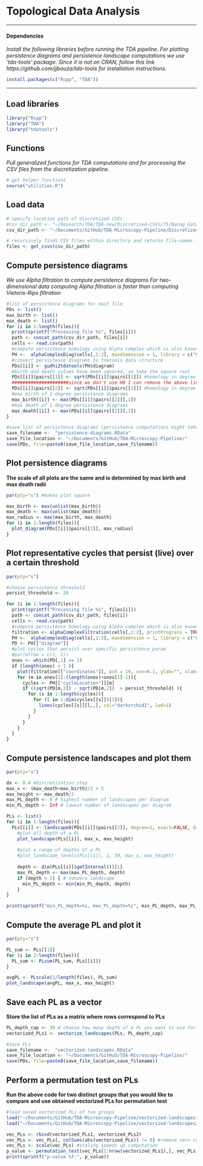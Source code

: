 # Topological Data Analysis

------------------------------------------------------------------------

#### Dependencies

*Install the following libraries before running the TDA pipeline.*
*For plotting persistence diagrams and persistence landscape computations  we use 'tda-tools' package. Since it is not on CRAN, follow this link https://github.com/jjbouza/tda-tools for installation instructions.*

```r
install.packages(c("Rcpp", "TDA"))
```

------------------------------------------------------------------------
## Load libraries

```r
library("Rcpp")
library("TDA")
library("tdatools")
```
## Functions

*Pull generalized functions for TDA computations and for processing the CSV files from the discretization pipeline.*

```r
# get helper functions
source("utilities.R")
```

## Load data

```r
# specify location path of discretized CSVs
#csv_dir_path <- "~/Research/TDA/TDA-new/Discretized-CSVs/75/Nanog_Gata6/1"
csv_dir_path <- "~/Documents/GitHub/TDA-Microscopy-Pipeline/Discretized-images/25"

# recursively finds CSV files within directory and returns file-names in a list
files <- get_csvs(csv_dir_path)
```

## Compute persistence diagrams

*We use Alpha filtration to compute persistence diagrams*
*For two-dimensional data computing Alpha filtration is faster than computing Vietoris-Rips filtration*

```r
#list of persistence diagrams for each file
PDs <- list()
max_birth <- list() 
max_death <- list() 
for (i in 1:length(files)){
  print(sprintf("Processing file %s", files[i]))
  path <- concat_path(csv_dir_path, files[i])
  cells <- read.csv(path)
  #compute persistence homology using Alpha complex which is also known as Delaunay complex
  PH <-  alphaComplexDiag(cells[,1:2], maxdimension = 1, library = c("GUDHI", "Dionysus"), location = TRUE)
  #convert persistence diagrams to tdatools data structure
  PDs[[i]] <- gudhi2tdatools(PH$diagram)
  #birth and death values have been squared, so take the square root
  PDs[[i]]$pairs[[1]] <- sqrt(PDs[[i]]$pairs[[1]]) #homology in degree 0 
  #####################since we don't use H0 I can remove the above line################
  PDs[[i]]$pairs[[2]] <- sqrt(PDs[[i]]$pairs[[2]]) #homology in degree 1
  #max birth of 1-degree persistence diagrams 
  max_birth[[i]] <- max(PDs[[i]]$pairs[[2]][,1])
  #max death of 1-degree persistence diagrams 
  max_death[[i]] <- max(PDs[[i]]$pairs[[2]][,2])
}

#save list of persistence diagrams (persistence computations might take long for a large data set so we recommend to save them)
save_filename <-  "persistence-diagrams.RData"
save_file_location <- "~/Documents/GitHub/TDA-Microscopy-Pipeline/"
save(PDs, file=paste0(save_file_location,save_filename))
```

## Plot persistence diagrams
**The scale of all plots are the same and is determined by max birth and max death radii**

```r
par(pty="s") #makes plot square

max_birth <- max(unlist(max_birth))
max_death <- max(unlist(max_death))
max_radius <- max(max_birth, max_death)
for (i in 1:length(files)){
  plot_diagram(PDs[[i]]$pairs[[2]], max_radius)
}
```

## Plot representative cycles that persist (live) over a certain threshold

```r
par(pty="s")

#choose persistence threshold
persist_threshold <- 20 

for (i in 1:length(files)){
  print(sprintf("Processing file %s", files[i]))
  path <- concat_path(csv_dir_path, files[i])
  cells <- read.csv(path)
  #compute persistence homology using Alpha complex which is also known as Delaunay complex
  filtration <- alphaComplexFiltration(cells[,1:2], printProgress = TRUE)
  PH <-  alphaComplexDiag(cells[,1:2], maxdimension = 1, library = c("GUDHI", "Dionysus"), location = TRUE)
  PD <- PH[["diagram"]]
  #plot cycles that persist over specific persistence_param
  #par(mfrow = c(1, 1))
  ones <- which(PD[,1] == 1)
  if (length(ones) > 1 ){
    plot(filtration[["coordinates"]], pch = 19, cex=0.1, ylab="", xlab="", axes = FALSE)
    for (m in ones[1]:(length(ones)+ones[1]-1)){
      cycles <- PH[["cycleLocation"]][m]
      if ((sqrt(PD[m,3]) - sqrt(PD[m,2])  > persist_threshold) ){
        for (s in 1:length(cycles)){
          for (l in 1:dim(cycles[[s]])[1]){
            lines(cycles[[s]][l,,], col="darkorchid1", lwd=1)
          }
        } 
      } 
    }
  }
}
```

## Compute persistence landscapes and plot them

```r
par(pty="s")

dx <- 0.4 #discretization step
max_x <- (max_death+max_birth)/2 + 5
max_height <- max_death/2 
max_PL_depth <- 0 # highest number of landscapes per diagram
min_PL_depth <- Inf # lowest number of landscapes per diagram

PLs <- list()
for (i in 1:length(files)){ 
  PLs[[i]] <- landscape0(PDs[[i]]$pairs[[2]], degree=1, exact=FALSE, dx=dx, min_x=0, max_x=max_x)
    #plot all depth of a PL
    plot_landscape(PLs[[i]], max_x, max_height)
    
    #plot a range of depths of a PL
    #plot_landscape_levels(PLs[[i]], 1, 30, max_x, max_height)
    
    depth <- dim(PLs[[i]]$getInternal())[1]
    max_PL_depth <- max(max_PL_depth, depth)
    if (depth > 1) { # nonzero landscape
      min_PL_depth <- min(min_PL_depth, depth)
    }
}

print(sprintf("min_PL_depth=%i, max_PL_depth=%i", min_PL_depth, max_PL_depth))
```

## Compute the average PL and plot it

```r
par(pty="s")

PL_sum <- PLs[[1]]
for (i in 2:length(files)){
  PL_sum <- PLsum(PL_sum, PLs[[i]])
}

avgPL <- PLscale(1/length(files), PL_sum)
plot_landscape(avgPL, max_x, max_height)
```

## Save each PL as a vector 
**Store the list of PLs as a matrix where rows correspond to PLs**

```r
PL_depth_cap <- 30 # choose how many depth of a PL you want to use for further analysis
vectorized_PLs1 <- vectorize_landscapes(PLs, PL_depth_cap)

#save PLs 
save_filename <-  "vectorized-landscapes.RData"
save_file_location <- "~/Documents/GitHub/TDA-Microscopy-Pipeline/"
save(PDs, file=paste0(save_file_location,save_filename))
```

## Perform a permutation test on PLs
**Run the above code for two distinct groups that you would like to compare and use obtained vectorized PLs for permutation test**

```r
#load saved vectorized PLs of two groups
load("~/Documents/GitHub/TDA-Microscopy-Pipeline/vectorized-landscapes1.RData")
load("~/Documents/GitHub/TDA-Microscopy-Pipeline/vectorized-landscapes2.RData")

vec_PLs <- rbind(vectorized_PLs1, vectorized_PLs2)
vec_PLs <- vec_PLs[, colSums(abs(vectorized_PLs)) != 0] #remove zero columns
vec_PLs <- scale(vec_PLs) #scaling speeds up computation
p_value <- permutation_test(vec_PLs[1:nrow(vectorized_PLs1),], vec_PLs[(nrow(vectorized_PLs1)+1):nrow(vec_PLs),])
print(sprintf("p-value %f:", p_value))
```

